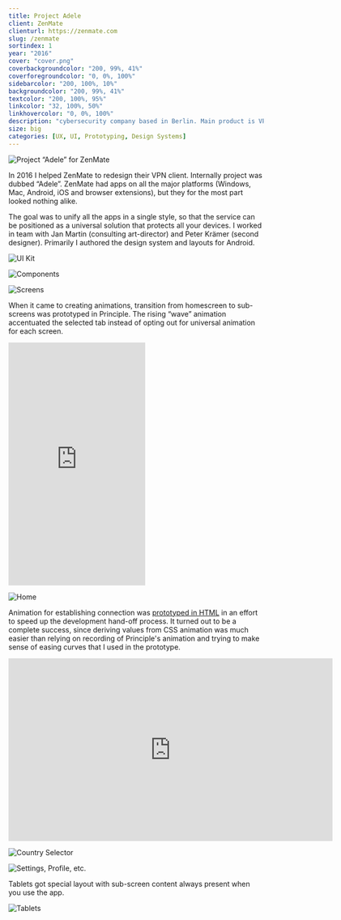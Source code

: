 ```yaml
---
title: Project Adele
client: ZenMate
clienturl: https://zenmate.com
slug: /zenmate
sortindex: 1
year: "2016"
cover: "cover.png"
coverbackgroundcolor: "200, 99%, 41%"
coverforegroundcolor: "0, 0%, 100%"
sidebarcolor: "200, 100%, 10%"
backgroundcolor: "200, 99%, 41%"
textcolor: "200, 100%, 95%"
linkcolor: "32, 100%, 50%"
linkhovercolor: "0, 0%, 100%"
description: "cybersecurity company based in Berlin. Main product is VPN service and clients for desktop and mobile platforms."
size: big
categories: [UX, UI, Prototyping, Design Systems]
---
```

![Project “Adele” for ZenMate](./icon.png)

In 2016 I helped ZenMate to redesign their VPN client. Internally project was dubbed “Adele”. ZenMate had apps on all the major platforms (Windows, Mac, Android, iOS and browser extensions), but they for the most part looked nothing alike.

The goal was to unify all the apps in a single style, so that the service can be positioned as a universal solution that protects all your devices. I worked in team with Jan Martin (consulting art-director) and Peter Krämer (second designer). Primarily I authored the design system and layouts for Android.

![UI Kit](./uikit.png)

![Components](./components.png)

![Screens](./screens.png)

When it came to creating animations, transition from homescreen to sub-screens was prototyped in Principle. The rising “wave” animation accentuated the selected tab instead of opting out for universal animation for each screen.

<iframe src="https://giphy.com/embed/13p7WFEGn4DZuw" width="270" height="480" frameBorder="0" class="giphy-embed" allow="fullscreen"></iframe>

![Home](./home.png)

Animation for establishing connection was <a href="./zenmateswitch/" target="_blank">prototyped in HTML</a> in an effort to speed up the development hand-off process. It turned out to be a complete success, since deriving values from CSS animation was much easier than relying on recording of Principle's animation and trying to make sense of easing curves that I used in the prototype.
    
<iframe src="https://player.vimeo.com/video/185475989" width="640" height="361" frameborder="0" webkitallow="fullscreen" mozallow="fullscreen" allow="fullscreen"></iframe>

![Country Selector](./countries.png)

![Settings, Profile, etc.](./etc.png)

Tablets got special layout with sub-screen content always present when you use the app.

![Tablets](./tablets.png)